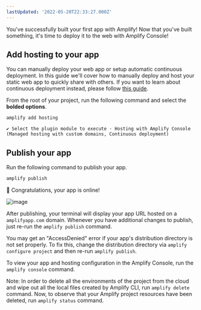 ```yaml
---
lastUpdated: '2022-05-20T22:33:27.000Z'
---
```

You've successfully built your first app with Amplify! Now that you've built something, it's time to deploy it to the web with Amplify Console!

## Add hosting to your app

You can manually deploy your web app or setup automatic continuous deployment. In this guide we'll cover how to manually deploy and host your static web app to quickly share with others. If you want to learn about continuous deployment instead, please follow [this guide](https://docs.aws.amazon.com/amplify/latest/userguide/multi-environments.html#standard).

From the root of your project, run the following command and select the **bolded options**.

```bash
amplify add hosting
```

```console
✔ Select the plugin module to execute · Hosting with Amplify Console (Managed hosting with custom domains, Continuous deployment)
```

## Publish your app

Run the following command to publish your app.

```bash
amplify publish
```

👏 Congratulations, your app is online!

![image](/images/browser-ionic.png)

After publishing, your terminal will display your app URL hosted on a `amplifyapp.com` domain. Whenever you have additional changes to publish, just re-run the `amplify publish` command.

You may get an "AccessDenied" error if your app's distribution directory is not set properly. To fix this, change the distribution directory via `amplify configure project` and then re-run `amplify publish`.

To view your app and hosting configuration in the Amplify Console, run the `amplify console` command.

Note: In order to delete all the environments of the project from the cloud and wipe out all the local files created by Amplify CLI, run `amplify delete` command. Now, to observe that your Amplify project resources have been deleted, run `amplify status` command.
